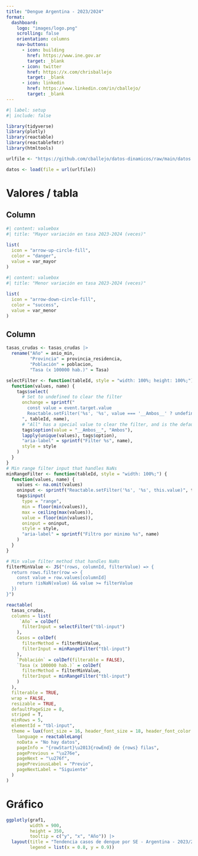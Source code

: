 ```yaml
---
title: "Dengue Argentina - 2023/2024"
format: 
  dashboard: 
    logo: "images/logo.png"
    scrolling: false
    orientation: columns
    nav-buttons: 
      - icon: building
        href: https://www.ine.gov.ar
        target: _blank
      - icon: twitter
        href: https://x.com/chrisballejo
        target: _blank
      - icon: linkedin
        href: https://www.linkedin.com/in/cballejo/
        target: _blank    
---
```


```r
#| label: setup
#| include: false

library(tidyverse)
library(plotly)
library(reactable)
library(reactablefmtr)
library(htmltools)

urlfile <- "https://github.com/cballejo/datos-dinamicos/raw/main/datos.RData"

datos <- load(file = url(urlfile))
```

# Valores / tabla

## Column {width="30%"}

```r
#| content: valuebox 
#| title: "Mayor variación en tasa 2023-2024 (veces)" 
 
list(
  icon = "arrow-up-circle-fill",
  color = "danger",
  value = var_mayor
)
```

```r
#| content: valuebox 
#| title: "Menor variación en tasa 2023-2024 (veces)" 
 
list(
  icon = "arrow-down-circle-fill",
  color = "success",
  value = var_menor
)
```

## Column {width="70%"}

```r

tasas_crudas <- tasas_crudas |> 
  rename("Año" = anio_min,
         "Provincia" = provincia_residencia,
         "Población" = poblacion,
         "Tasa (x 100000 hab.)" = Tasa)

selectFilter <- function(tableId, style = "width: 100%; height: 100%;") {
  function(values, name) {
    tags$select(
      # Set to undefined to clear the filter
      onchange = sprintf("
        const value = event.target.value
        Reactable.setFilter('%s', '%s', value === '__Ambos__' ? undefined : value)
      ", tableId, name),
      # "All" has a special value to clear the filter, and is the default option
      tags$option(value = "__Ambos__", "Ambos"),
      lapply(unique(values), tags$option),
      "aria-label" = sprintf("Filter %s", name),
      style = style
    )
  }
}
# Min range filter input that handles NaNs
minRangeFilter <- function(tableId, style = "width: 100%;") {
  function(values, name) {
    values <- na.omit(values)
    oninput <- sprintf("Reactable.setFilter('%s', '%s', this.value)", tableId, name)
    tags$input(
      type = "range",
      min = floor(min(values)),
      max = ceiling(max(values)),
      value = floor(min(values)),
      oninput = oninput,
      style = style,
      "aria-label" = sprintf("Filtro por minimo %s", name)
    )
  }
}

# Min value filter method that handles NaNs
filterMinValue <- JS("(rows, columnId, filterValue) => {
  return rows.filter(row => {
    const value = row.values[columnId]
    return !isNaN(value) && value >= filterValue
  })
}")

reactable(
  tasas_crudas,
  columns = list(
     `Año` = colDef(
      filterInput = selectFilter("tbl-input")
    ),
    Casos = colDef(
      filterMethod = filterMinValue,
      filterInput = minRangeFilter("tbl-input")
    ),
    `Población` = colDef(filterable = FALSE),
    `Tasa (x 100000 hab.)` = colDef(
      filterMethod = filterMinValue,
      filterInput = minRangeFilter("tbl-input")
    )
  ),
  filterable = TRUE,
  wrap = FALSE,
  resizable = TRUE,
  defaultPageSize = 8,
  striped = T,
  minRows = 5,
  elementId = "tbl-input", 
  theme = lux(font_size = 16, header_font_size = 18, header_font_color = "lightpink"),
    language = reactableLang(
    noData = "No hay datos",
    pageInfo = "{rowStart}\u2013{rowEnd} de {rows} filas",
    pagePrevious = "\u276e",
    pageNext = "\u276f",
    pagePreviousLabel = "Previo",
    pageNextLabel = "Siguiente"
  )
)
```


# Gráfico

```r
ggplotly(graf1, 
         width = 900, 
         height = 350,
         tooltip = c("y", "x", "Año")) |> 
  layout(title = "Tendencia casos de dengue por SE - Argentina - 2023/2024",
         legend = list(x = 0.8, y = 0.9))
```

